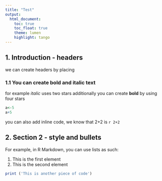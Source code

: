 ```yaml
---
title: "Test"
output: 
  html_document:
    toc: true
    toc_float: true
    theme: lumen
    highlight: tango
---
```

## 1. Introduction - headers
we can create headers by placing

### 1.1 You can create bold and italic text
for example *italic* uses two stars
additionally you can create **bold** by using four stars

```r
a<-5
a+5
```
you can also add inline code, we know that 2+2 is `r 2+2`

## 2. Section 2 - style and bullets
For example, in R Markdown, you can use lists as such:

1. This is the first element
2. This is the second element

```r
print ('This is another piece of code')
```